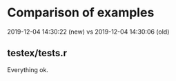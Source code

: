 # Comparison of examples

2019-12-04 14:30:22 (new) vs
2019-12-04 14:30:06 (old)

## testex/tests.r 

Everything ok.
